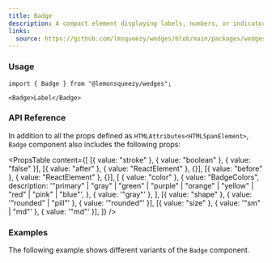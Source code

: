 ```yaml
---
title: Badge
description: A compact element displaying labels, numbers, or indicators, often used for status, notifications, or categorization.
links:
  source: https://github.com/lmsqueezy/wedges/blob/main/packages/wedges/src/components/Badge/Badge.tsx
---
```


<PreviewComponent name="badge/preview" />

### Usage

```tsx
import { Badge } from "@lemonsqueezy/wedges";
```

```tsx showLineNumbers
<Badge>Label</Badge>
```

### API Reference

In addition to all the props defined as `HTMLAttributes<HTMLSpanElement>`, `Badge` component also includes the following props:

<PropsTable
  content={[
    [{ value: "stroke" }, { value: "boolean" }, { value: "false" }],
    [{ value: "after" }, { value: "ReactElement<HTMLElement>" }, {}],
    [{ value: "before" }, { value: "ReactElement<HTMLElement>" }, {}],
    [
      { value: "color" },
      {
        value: "BadgeColors",
        description:
          '"primary" | "gray" | "green" | "purple" | "orange" | "yellow" | "red" | "pink" | "blue"',
      },
      { value: '"gray"' },
    ],
    [{ value: "shape" }, { value: '"rounded" | "pill"' }, { value: '"rounded"' }],
    [{ value: "size" }, { value: '"sm" | "md"' }, { value: '"md"' }],
  ]}
/>

### Examples

The following example shows different variants of the `Badge` component.

<PreviewComponent name="badge/example-1" />
